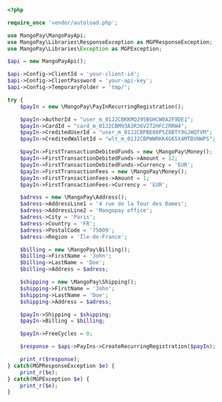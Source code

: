 ```php PHP  

<?php 

require_once 'vendor/autoload.php';

use MangoPay\MangoPayApi;
use MangoPay\Libraries\ResponseException as MGPResponseException;
use MangoPay\Libraries\Exception as MGPException;

$api = new MangoPayApi();

$api->Config->ClientId = 'your-client-id';
$api->Config->ClientPassword = 'your-api-key';
$api->Config->TemporaryFolder = 'tmp/';

try {
    $payIn = new \MangoPay\PayInRecurringRegistration();

    $payIn->AuthorId = "user_m_01J2CBKKMQJ95BGHCW0A2F9DE1";
    $payIn->CardId = "card_m_01J2CBM93A3R36V2T2HFC2RRW4";
    $payIn->CreditedUserId = "user_m_01J2CBPBE80P5Z8BTY9GJWQTVM";
    $payIn->CreditedWalletId = "wlt_m_01J2CBPWWRKK4G65X4MTBVNWPS";

    $payIn->FirstTransactionDebitedFunds = new \MangoPay\Money();
    $payIn->FirstTransactionDebitedFunds->Amount = 12;
    $payIn->FirstTransactionDebitedFunds->Currency = 'EUR';
    $payIn->FirstTransactionFees = new \MangoPay\Money();
    $payIn->FirstTransactionFees->Amount = 1;
    $payIn->FirstTransactionFees->Currency = 'EUR';

    $adress = new \MangoPay\Address();
    $adress->AddressLine1 = '4 rue de la Tour des Dames';
    $adress->AddressLine2 = 'Mangopay office';
    $adress->City = 'Paris';
    $adress->Country = 'FR';
    $adress->PostalCode = '75009';
    $adress->Region = 'Île-de-France';

    $billing = new \MangoPay\Billing();
    $billing->FirstName = 'John';
    $billing->LastName = 'Doe';
    $billing->Address = $adress;

    $shipping = new \MangoPay\Shipping();
    $shipping->FirstName = 'John';
    $shipping->LastName = 'Doe';
    $shipping->Address = $adress;

    $payIn->Shipping = $shipping;
    $payIn->Billing = $billing;

    $payIn->FreeCycles = 0;

    $response = $api->PayIns->CreateRecurringRegistration($payIn);

    print_r($response);
} catch(MGPResponseException $e) {
    print_r($e);
} catch(MGPException $e) {
    print_r($e);
}  
```